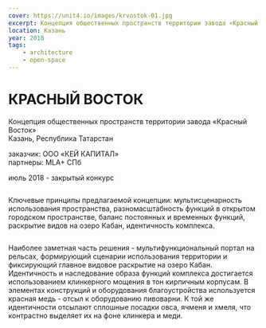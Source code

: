 ```yaml
---
cover: https://unit4.io/images/krvostok-01.jpg
excerpt: Концепция общественных пространств территории завода «Красный Восток»
location: Казань
year: 2018
tags:
    - architecture
    - open-space
---
```


# КРАСНЫЙ ВОСТОК

Концепция общественных пространств территории завода «Красный Восток»<br/>
Казань, Республика Татарстан

заказчик: ООО «КЕЙ КАПИТАЛ»<br/>
партнеры: MLA+ СПб

июль 2018 - закрытый конкурс


<Image src="/images/krvostok-05.jpg" alt="" />

Ключевые принципы предлагаемой концепции: мультисценарность использования пространства, разномасштабность функций в открытом городском пространстве, баланс постоянных и временных функций, раскрытие видов на озеро Кабан, идентичность комплекса.


<Image src="/images/krvostok-02.jpg" alt="" />

Наиболее заметная часть решения - мультифункциональный портал на рельсах, формирующий сценарии использования территории и фиксирующий главное видовое раскрытие на озеро Кабан. Идентичность и наследование образа функций комплекса достигается использованием клинкерного мощения в тон кирпичным корпусам. В элементах конструкций и оборудования благоустройства используется красная медь - отсыл к оборудованию пивоварни. К той же идентичности отсылают сплошные посадки овса, ячменя и хмеля, что контрастно выделяет их на фоне клинкера и меди.


<Image src="/images/krvostok-03.jpg" alt="" />

<Image src="/images/krvostok-04.jpg" alt="" />

